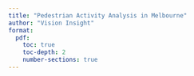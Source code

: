 ```yaml
---
title: "Pedestrian Activity Analysis in Melbourne"
author: "Vision Insight"
format:
  pdf:
    toc: true
    toc-depth: 2
    number-sections: true
---
```

